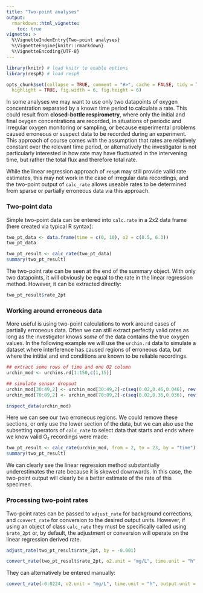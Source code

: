 ```yaml
---
title: "Two-point analyses"
output: 
  rmarkdown::html_vignette:
    toc: true
vignette: >
  %\VignetteIndexEntry{Two-point analyses}
  %\VignetteEngine{knitr::rmarkdown}
  %\VignetteEncoding{UTF-8}
---
```


```r
library(knitr) # load knitr to enable options
library(respR) # load respR

opts_chunk$set(collapse = TRUE, comment = "#>", cache = FALSE, tidy = TRUE, 
  highlight = TRUE, fig.width = 6, fig.height = 6)
```

In some analyses we may want to use only two datapoints of oxygen concentration separated by a known time period to calculate a rate. This could result from **closed-bottle respirometry**, where only the initial and final oxygen concentrations are recorded, in situations of periodic and irregular oxygen monitoring or sampling, or because experimental problems caused erroneous or suspect data to be recorded during an experiment. This approach of course comes with the assumption that rates are relatively constant over the relevant time period, or alternatively the investigator is not particularly interested in how rate may have fluctuated in the intervening time, but rather the total flux and therefore total rate.

While the linear regression approach of `respR` may still provide valid rate estimates, this may not work in the case of irregular data recordings, and the two-point output of `calc_rate` allows useable rates to be determined from sparse or partially erroneous data via this approach.

### Two-point data
Simple two-point data can be entered into `calc.rate` in a 2x2 data frame (here created via typical R syntax):
```r
two_pt_data <- data.frame(time = c(0, 10), o2 = c(8.5, 6.3))
two_pt_data
```
```r
two_pt_result <- calc_rate(two_pt_data)
summary(two_pt_result)

```

The two-point rate can be seen at the end of the summary object. With only two datapoints, it will obviously be equal to the rate in the linear regression method. However, it can be extracted directly:

```r
two_pt_result$rate_2pt
```

### Working around erroneous data
More useful is using two-point calculations to work around cases of partially erroneous data. Often we can still extract perfectly valid rates as long as the investigator knows *some* of the data contains the true oxygen values.  In the following example we will use the `urchin.rd` data to simulate a dataset where interference has caused regions of erroneous data, but where the intitial and end conditions are known to be reliable recordings. 
```r
## extract some rows of time and one O2 column
urchin_mod <- urchins.rd[1:150,c(1,15)]

## simulate sensor dropout
urchin_mod[30:49,2] <- urchin_mod[30:49,2]-c(seq(0.02,0.46,0.046), rev(seq(0.02,0.46,0.046)))
urchin_mod[70:89,2] <- urchin_mod[70:89,2]-c(seq(0.02,0.36,0.036), rev(seq(0.02,0.36,0.036)))
```

```r
inspect_data(urchin_mod)
```

Here we can see our two erroneous regions. We could remove these sections, or only use the lower section of the data, but we can also use the subsetting operators of `calc_rate` to select data that starts and ends where we know valid O₂ recordings were made:
```r
two_pt_result <- calc_rate(urchin_mod, from = 2, to = 23, by = "time")
summary(two_pt_result)
```

We can clearly see the linear regression method substantially underestimates the rate because it is skewed downwards. In this case, the two-point output will clearly be a better estimate of the rate of this specimen. 

### Processing two-point rates
Two-point rates can be passed to `adjust_rate` for background corrections, and `convert_rate` for conversion to the desired output units. However, if using an object of class `calc_rate` they must be specifically called using `$rate_2pt` or, by default, the adjustment or conversion will operate on the linear regression derived rate. 
```r
adjust_rate(two_pt_result$rate_2pt, by = -0.001)

convert_rate(two_pt_result$rate_2pt, o2.unit = "mg/L", time.unit = "h", output.unit = "mg/h/g", volume = 25, mass = 0.2)
```

They can alternatively be entered manually:
```r
convert_rate(-0.0224, o2.unit = "mg/L", time.unit = "h", output.unit = "mg/h/g", volume = 25, mass = 0.2)
```


